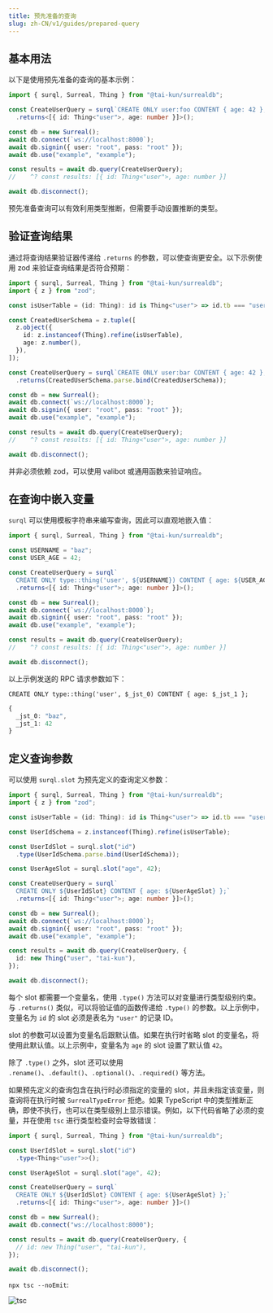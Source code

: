 ```yaml
---
title: 预先准备的查询
slug: zh-CN/v1/guides/prepared-query
---
```


## 基本用法

以下是使用预先准备的查询的基本示例：

```ts
import { surql, Surreal, Thing } from "@tai-kun/surrealdb";

const CreateUserQuery = surql`CREATE ONLY user:foo CONTENT { age: 42 };`
  .returns<[{ id: Thing<"user">, age: number }]>();

const db = new Surreal();
await db.connect(`ws://localhost:8000`);
await db.signin({ user: "root", pass: "root" });
await db.use("example", "example");

const results = await db.query(CreateUserQuery);
//    ^? const results: [{ id: Thing<"user">, age: number }]

await db.disconnect();
```

预先准备查询可以有效利用类型推断，但需要手动设置推断的类型。

## 验证查询结果

通过将查询结果验证器传递给 `.returns` 的参数，可以使查询更安全。以下示例使用 zod 来验证查询结果是否符合预期：

```ts
import { surql, Surreal, Thing } from "@tai-kun/surrealdb";
import { z } from "zod";

const isUserTable = (id: Thing): id is Thing<"user"> => id.tb === "user";

const CreatedUserSchema = z.tuple([
  z.object({
    id: z.instanceof(Thing).refine(isUserTable),
    age: z.number(),
  }),
]);

const CreateUserQuery = surql`CREATE ONLY user:bar CONTENT { age: 42 };`
  .returns(CreatedUserSchema.parse.bind(CreatedUserSchema));

const db = new Surreal();
await db.connect(`ws://localhost:8000`);
await db.signin({ user: "root", pass: "root" });
await db.use("example", "example");

const results = await db.query(CreateUserQuery);
//    ^? const results: [{ id: Thing<"user">, age: number }]

await db.disconnect();
```

并非必须依赖 zod，可以使用 valibot 或通用函数来验证响应。

## 在查询中嵌入变量

`surql` 可以使用模板字符串来编写查询，因此可以直观地嵌入值：

```ts
import { surql, Surreal, Thing } from "@tai-kun/surrealdb";

const USERNAME = "baz";
const USER_AGE = 42;

const CreateUserQuery = surql`
  CREATE ONLY type::thing('user', ${USERNAME}) CONTENT { age: ${USER_AGE} };`
  .returns<[{ id: Thing<"user">; age: number }]>();

const db = new Surreal();
await db.connect(`ws://localhost:8000`);
await db.signin({ user: "root", pass: "root" });
await db.use("example", "example");

const results = await db.query(CreateUserQuery);
//    ^? const results: [{ id: Thing<"user">, age: number }]

await db.disconnect();
```

以上示例发送的 RPC 请求参数如下：

```text
CREATE ONLY type::thing('user', $_jst_0) CONTENT { age: $_jst_1 };
```

```ts
{
  _jst_0: "baz",
  _jst_1: 42
}
```

## 定义查询参数

可以使用 `surql.slot` 为预先定义的查询定义参数：

```ts
import { surql, Surreal, Thing } from "@tai-kun/surrealdb";
import { z } from "zod";

const isUserTable = (id: Thing): id is Thing<"user"> => id.tb === "user";

const UserIdSchema = z.instanceof(Thing).refine(isUserTable);

const UserIdSlot = surql.slot("id")
  .type(UserIdSchema.parse.bind(UserIdSchema));

const UserAgeSlot = surql.slot("age", 42);

const CreateUserQuery = surql`
  CREATE ONLY ${UserIdSlot} CONTENT { age: ${UserAgeSlot} };`
  .returns<[{ id: Thing<"user">; age: number }]>();

const db = new Surreal();
await db.connect(`ws://localhost:8000`);
await db.signin({ user: "root", pass: "root" });
await db.use("example", "example");

const results = await db.query(CreateUserQuery, {
  id: new Thing("user", "tai-kun"),
});

await db.disconnect();
```

每个 slot 都需要一个变量名，使用 `.type()` 方法可以对变量进行类型级别约束。与 `.returns()` 类似，可以将验证值的函数传递给 `.type()` 的参数。以上示例中，变量名为 `id` 的 slot 必须是表名为 `"user"` 的记录 ID。

slot 的参数可以设置为变量名后跟默认值。如果在执行时省略 slot 的变量名，将使用此默认值。以上示例中，变量名为 `age` 的 slot 设置了默认值 `42`。

除了 `.type()` 之外，slot 还可以使用 `.rename()`、`.default()`、`.optional()`、`.required()` 等方法。

如果预先定义的查询包含在执行时必须指定的变量的 slot，并且未指定该变量，则查询将在执行时被 `SurrealTypeError` 拒绝。如果 TypeScript 中的类型推断正确，即使不执行，也可以在类型级别上显示错误。例如，以下代码省略了必须的变量，并在使用 `tsc` 进行类型检查时会导致错误：

```ts
import { surql, Surreal, Thing } from "@tai-kun/surrealdb";

const UserIdSlot = surql.slot("id")
  .type<Thing<"user">>();

const UserAgeSlot = surql.slot("age", 42);

const CreateUserQuery = surql`
  CREATE ONLY ${UserIdSlot} CONTENT { age: ${UserAgeSlot} };`
  .returns<[{ id: Thing<"user">, age: number }]>()

const db = new Surreal();
await db.connect("ws://localhost:8000");

const results = await db.query(CreateUserQuery, {
  // id: new Thing("user", "tai-kun"),
});

await db.disconnect();
```

`npx tsc --noEmit`:

![tsc](./tsc.png)

